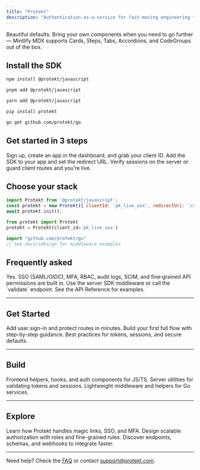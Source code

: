 ```yaml
---
title: "Protekt"
description: "Authentication-as-a-service for fast-moving engineering teams"
---
```



<HomeHero />

<Tip>
Beautiful defaults. Bring your own components when you need to go further —
Mintlify MDX supports Cards, Steps, Tabs, Accordions, and CodeGroups out of the box.
</Tip>

## Install the SDK

<CodeGroup>

```bash npm
npm install @protekt/javascript
```

```bash pnpm
pnpm add @protekt/javascript
```

```bash yarn
yarn add @protekt/javascript
```

```bash python
pip install protekt
```

```bash go
go get github.com/protekt/go
```

</CodeGroup>

## Get started in 3 steps

<Steps>
  <Step title="Create your project">
    Sign up, create an app in the dashboard, and grab your client ID.
  </Step>
  <Step title="Initialize the SDK">
    Add the SDK to your app and set the redirect URL.
  </Step>
  <Step title="Protect a route">
    Verify sessions on the server or guard client routes and you’re live.
  </Step>
</Steps>

## Choose your stack

<Tabs>
  <Tab title="JavaScript">

```javascript
import Protekt from '@protekt/javascript';
const protekt = new Protekt({ clientId: 'pk_live_xxx', redirectUri: '/callback' });
await protekt.init();
```

  </Tab>
  <Tab title="Python">

```python
from protekt import Protekt
protekt = Protekt(client_id='pk_live_xxx')
```

  </Tab>
  <Tab title="Go">

```go
import "github.com/protekt/go"
// See docs/sdks/go for middleware examples
```

  </Tab>
</Tabs>

## Frequently asked

<AccordionGroup>
  <Accordion title="Is Protekt enterprise ready?">
    Yes. SSO (SAML/OIDC), MFA, RBAC, audit logs, SCIM, and fine‑grained API permissions are built in.
  </Accordion>
  <Accordion title="How do I validate tokens?">
    Use the server SDK middleware or call the `validate` endpoint. See the API Reference for examples.
  </Accordion>
</AccordionGroup>

---

## Get Started

<CardGroup cols={3}>
  <Card title="Quickstart" icon="rocket" href="/getting-started/quickstart">
    Add user sign-in and protect routes in minutes.
  </Card>
  <Card title="First Integration" icon="bolt" href="/tutorials/first-integration">
    Build your first full flow with step-by-step guidance.
  </Card>
  <Card title="Secure Your App" icon="shield" href="/tutorials/secure-your-app">
    Best practices for tokens, sessions, and secure defaults.
  </Card>
</CardGroup>

---

## Build

<CardGroup cols={3}>
  <Card title="JavaScript SDK" icon="code" href="/sdks/javascript">
    Frontend helpers, hooks, and auth components for JS/TS.
  </Card>
  <Card title="Python SDK" icon="python" href="/sdks/python">
    Server utilities for validating tokens and sessions.
  </Card>
  <Card title="Go SDK" icon="box" href="/sdks/go">
    Lightweight middleware and helpers for Go services.
  </Card>
</CardGroup>

---

## Explore

<CardGroup cols={3}>
  <Card title="Authentication Flows" icon="layers" href="/concepts/authentication-flows">
    Learn how Protekt handles magic links, SSO, and MFA.
  </Card>
  <Card title="RBAC & Permissions" icon="lock" href="/concepts/rbac-permissions">
    Design scalable authorization with roles and fine-grained rules.
  </Card>
  <Card title="API Overview" icon="terminal" href="/reference/api-overview">
    Discover endpoints, schemas, and webhooks to integrate faster.
  </Card>
</CardGroup>

---

Need help? Check the <a href="/support/faq">FAQ</a> or contact <a href="mailto:support@protekt.com">support@protekt.com</a>.
